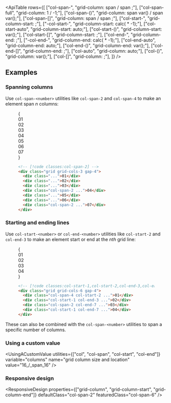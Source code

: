 

<ApiTable
  rows={[
    ["col-span-<number>", "grid-column: span <number> / span <number>;"],
    ["col-span-full", "grid-column: 1 / -1;"],
    ["col-span-(<custom-property>)", "grid-column: span var(<custom-property>) / span var(<custom-property>);"],
    ["col-span-[<value>]", "grid-column: span <value> / span <value>;"],
    ["col-start-<number>", "grid-column-start: <number>;"],
    ["-col-start-<number>", "grid-column-start: calc(<number> * -1);"],
    ["col-start-auto", "grid-column-start: auto;"],
    ["col-start-(<custom-property>)", "grid-column-start: var(<custom-property>);"],
    ["col-start-[<value>]", "grid-column-start: <value>;"],
    ["col-end-<number>", "grid-column-end: <number>;"],
    ["-col-end-<number>", "grid-column-end: calc(<number> * -1);"],
    ["col-end-auto", "grid-column-end: auto;"],
    ["col-end-(<custom-property>)", "grid-column-end: var(<custom-property>);"],
    ["col-end-[<value>]", "grid-column-end: <value>;"],
    ["col-auto", "grid-column: auto;"],
    ["col-(<custom-property>)", "grid-column: var(<custom-property>);"],
    ["col-[<value>]", "grid-column: <value>;"],
  ]}
/>

## Examples

### Spanning columns

Use `col-span-<number>` utilities like `col-span-2` and `col-span-4` to make an element span _n_ columns:

<Figure>

<Example>
  {
    <div className="grid grid-cols-1">
      <Stripes border className="col-start-1 row-start-1 rounded-lg" />
      <div className="col-start-1 row-start-1 grid grid-cols-3 gap-4 text-center font-mono text-sm leading-6 font-bold text-white">
        <div className="rounded-lg bg-indigo-300 p-4 dark:bg-indigo-800 dark:text-indigo-400">01</div>
        <div className="rounded-lg bg-indigo-300 p-4 dark:bg-indigo-800 dark:text-indigo-400">02</div>
        <div className="rounded-lg bg-indigo-300 p-4 dark:bg-indigo-800 dark:text-indigo-400">03</div>
        <div className="col-span-2 rounded-lg bg-indigo-500 p-4">04</div>
        <div className="rounded-lg bg-indigo-300 p-4 dark:bg-indigo-800 dark:text-indigo-400">05</div>
        <div className="rounded-lg bg-indigo-300 p-4 dark:bg-indigo-800 dark:text-indigo-400">06</div>
        <div className="col-span-2 rounded-lg bg-indigo-500 p-4">07</div>
      </div>
    </div>
  }
</Example>

```html
<!-- [!code classes:col-span-2] -->
<div class="grid grid-cols-3 gap-4">
  <div class="...">01</div>
  <div class="...">02</div>
  <div class="...">03</div>
  <div class="col-span-2 ...">04</div>
  <div class="...">05</div>
  <div class="...">06</div>
  <div class="col-span-2 ...">07</div>
</div>
```

</Figure>

### Starting and ending lines

Use `col-start-<number>` or `col-end-<number>` utilities like `col-start-2` and `col-end-3` to make an element start or end at the _nth_ grid line:

<Figure>

<Example>
  {
    <div className="grid grid-cols-6 gap-4 text-center font-mono text-sm leading-6 font-bold text-white">
      <Stripes border className="rounded-lg p-4" />
      <div className="col-span-4 col-start-2 rounded-lg bg-sky-500 p-4">01</div>
      <Stripes border className="rounded-lg p-4" />
      <div className="col-start-1 col-end-3 rounded-lg bg-sky-500 p-4">02</div>
      <Stripes border className="rounded-lg p-4" />
      <Stripes border className="rounded-lg p-4" />
      <div className="col-span-2 col-end-7 rounded-lg bg-sky-500 p-4">03</div>
      <div className="col-start-1 col-end-7 rounded-lg bg-sky-500 p-4">04</div>
    </div>
  }
</Example>

```html
<!-- [!code classes:col-start-1,col-start-2,col-end-3,col-end-7] -->
<div class="grid grid-cols-6 gap-4">
  <div class="col-span-4 col-start-2 ...">01</div>
  <div class="col-start-1 col-end-3 ...">02</div>
  <div class="col-span-2 col-end-7 ...">03</div>
  <div class="col-start-1 col-end-7 ...">04</div>
</div>
```

</Figure>

These can also be combined with the `col-span-<number>` utilities to span a specific number of columns.

### Using a custom value

<UsingACustomValue
  utilities={["col", "col-span", "col-start", "col-end"]}
  variable="columns"
  name="grid column size and location"
  value="16_/_span_16"
/>

### Responsive design

<ResponsiveDesign
  properties={["grid-column", "grid-column-start", "grid-column-end"]}
  defaultClass="col-span-2"
  featuredClass="col-span-6"
/>
